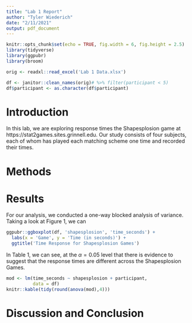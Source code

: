 ```yaml
---
title: "Lab 1 Report"
author: "Tyler Wiederich"
date: "2/11/2021"
output: pdf_document
---
```


```r
knitr::opts_chunk$set(echo = TRUE, fig.width = 6, fig.height = 2.5)
library(tidyverse)
library(ggpubr)
library(broom)

orig <- readxl::read_excel('Lab 1 Data.xlsx')

df <- janitor::clean_names(orig)# %>% filter(participant < 5)
df$participant <- as.character(df$participant)
```



# Introduction

In this lab, we are exploring response times the Shapesplosion game at https://stat2games.sites.grinnell.edu. Our study consists of four subjects, each of whom has played each matching scheme one time and recorded their times. 

# Methods

# Results

For our analysis, we conducted a one-way blocked analysis of variance. Taking a look at Figure 1, we can 

```r
ggpubr::ggboxplot(df, 'shapesplosion', 'time_seconds') +
  labs(x = 'Game', y = 'Time (in seconds)') +
  ggtitle('Time Response for Shapesplosion Games')

```

In Table 1, we can see, at the $\alpha=0.05$ level that there is evidence to suggest that the response times are different across the Shapesplosion Games.

```r
mod <- lm(time_seconds ~ shapesplosion + participant, 
          data = df)
knitr::kable(tidy(round(anova(mod),4)))
```


# Discussion and Conclusion



